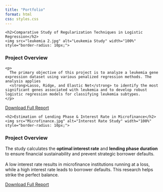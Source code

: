 ```yaml
---
title: "Portfolio"
format: html
css: styles.css
---
```


 
<!-- Portfolio Container for Side-by-Side Layout -->

<div class="portfolio-container">

  <!-- Leukemia Gene Expression Classification -->
<div class="project-card">
    <h2>Comparative Study of Regularization Techniques in Logistic Regression</h2>
    <img src="leukemia 2.jpg" alt="Leukemia Study" width="100%" style="border-radius: 10px;">
  
  <h3>Project Overview</h3>
    <p>
      The primary objective of this project is to analyze a leukemia gene expression dataset using various penalized regression methods. The analysis applies 
      <strong>Lasso, Ridge, and Elastic Net</strong> to identify the most significant genes associated with leukemia and to develop robust logistic regression models for classifying leukemia subtypes.
    </p>

  <a href="Leukemia Study.pdf" class="btn">Download Full Report</a>
 </div>

  <!-- Microfinance Interest Rate Study -->
  <div class="project-card">
    <h2>Estimation of Lending Phase & Interest Rate in Microfinance</h2>
    <img src="Microfinance.jpg" alt="Interest Rate Study" width="100%" style="border-radius: 10px;">
  
  <h3>Project Overview</h3>
   <p>
      The study calculates the **optimal interest rate** and **lending phase duration** to ensure financial sustainability and prevent strategic borrower defaults.
      <br><br>
      A low interest rate results in microfinance institutions running at a loss, while a high interest rate leads to borrower defaults. This research helps strike the perfect balance.
    </p>

  <a href="Microfinance Lending Interest.pdf" class="btn">Download Full Report</a>
  </div>

</div>
